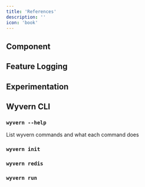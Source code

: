 ```yaml
---
title: 'References'
description: ''
icon: 'book'
---
```


## Component

## Feature Logging

## Experimentation

## Wyvern CLI

### `wyvern --help`

List wyvern commands and what each command does
### `wyvern init`

### `wyvern redis`

### `wyvern run`
